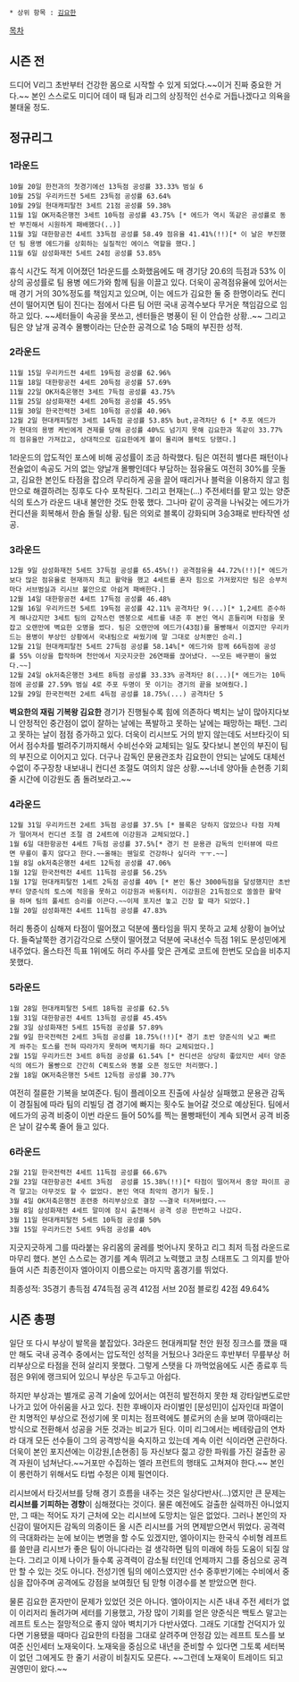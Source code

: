  

 * 상위 항목 : [[김요한]]

[[목차]]

== 시즌 전 ==

드디어 V리그 초반부터 건강한 몸으로 시작할 수 있게 되었다.~~이거 진짜 중요한 거다.~~ 
본인 스스로도 미디어 데이 때 팀과 리그의 상징적인 선수로 거듭나겠다고 의욕을 불태울 정도.

== 정규리그 ==

=== 1라운드 ===

 10월 20일 한전과의 첫경기에선 13득점 공성률 33.33% 범실 6
 10월 25일 우리카드전 5세트 23득점 공성률 63.64% 
 10월 29일 현대캐피탈전 3세트 21점 공성률 59.38%
 11월 1일 OK저축은행전 3세트 10득점 공성률 43.75% [* 에드가 역시 똑같은 공성률로 동반 부진해서 시원하게 패배했다(..)]
 11월 3일 대한항공전 4세트 33득점 공성률 58.49 점유율 41.41%(!!)[* 이 날은 부진했던 팀 용병 에드가를 상회하는 실질적인 에이스 역할을 했다.] 
 11월 6일 삼성화재전 5세트 24점 공성률 53.85%


휴식 시간도 적게 이어졌던 1라운드를 소화했음에도 매 경기당 20.6의 득점과 53% 이상의 공성률로 팀 용병 에드가와 함께 팀을 이끌고 있다. 더욱이 공격점유율에 있어서는 매 경기 거의 30%정도를 책임지고 있으며, 이는  에드가 김요한 둘 중 한명이라도 컨디션이 떨어지면 팀이 진다는 점에서 다른 팀 어떤 국내 공격수보다 무거운 책임감으로 임하고 있다. ~~세터들이 속공을 못쓰고, 센터들은 병풍이 된 이 안습한 상황..~~ 그리고 팀은 양 날개 공격수 몰빵이라는 단순한 공격으로 1승 5패의 부진한 성적.

=== 2라운드 ===

 11월 15일 우리카드전 4세트 19득점 공성률 62.96%
 11월 18일 대한항공전 4세트 20득점 공성률 57.69%
 11월 22일 OK저축은행전 3세트 7득점 공성률 43.75%
 11월 25일 삼성화재전 4세트 20득점 공성률 45.95%
 11월 30일 한국전력전 3세트 10득점 공성률 40.96%
 12월 2일 현대캐피탈전 3세트 14득점 공성률 53.85% but,공격차단 6 [* 주포 에드가가 현대의 용병 케빈에게 견제를 당해 공성률 40%도 넘기지 못해 김요한과 똑같이 33.77%의 점유율만 가져갔고, 상대적으로 김요한에게 볼이 몰리며 블럭도 당했다.]

1라운드의 압도적인 포스에 비해 공성률이 조금 하락했다. 팀은 여전히 별다른 패턴이나 전술없이 속공도 거의 없는 양날개 몰빵인데다 부담하는 점유율도 여전히 30%를 웃돌고, 김요한 본인도 타점을 잡으려 무리하게 공을 끌어 때리거나 블럭을 이용하지 않고 힘만으로 해결하려는 징후도 다수 포착된다. 그리고 현재는(...) 주전세터를 맡고 있는 양준식의 토스가 라운드 내내 불안한 것도 한몫 했다. 그나마 같이 공격을 나눠갖는 에드가가 컨디션을 회복해서 한숨 돌릴 상황. 팀은 의외로 블록이 강화되며 3승3패로 반타작엔 성공.

=== 3라운드 ===

 12월 9일 삼성화재전 5세트 37득점 공성률 65.45%(!) 공격점유율 44.72%(!!)[* 에드가보다 많은 점유율로 현재까지 최고 활약을 했고 4세트를 혼자 힘으로 가져왔지만 팀은 승부처마다 서브범실과 리시브 불안으로 아쉽게 패배한다.]
 12월 14일 대한항공전 4세트 17득점 공성률 46.48%
 12월 16일 우리카드전 5세트 19득점 공성률 42.11% 공격차단 9(...)[* 1,2세트 준수하게 해나갔지만 3세트 팀의 갑작스런 멘붕으로 세트를 내준 후 본인 역시 흔들리며 타점을 못잡고 오랜만에 벽요한 오명을 썼다. 팀은 오랜만에 에드가(43점)를 몰빵해서 이겼지만 우리카드는 용병이 부상인 상황에서 국내팀으로 싸웠기에 말 그대로 상처뿐인 승리.]
 12월 21일 현대캐피탈전 5세트 27득점 공성률 58.14%[* 에드가와 함께 66득점에 공성률 55% 이상을 합작하며 천안에서 지긋지긋한 26연패를 끊어냈다. ~~모든 배구팬이 울었다.~~]
 12월 24일 ok저축은행전 3세트 8득점 공성률 33.33% 공격차단 8(...)[* 에드가는 10득점에 공성률 27.59% 범실 4로 주포 두명이 못 이기는 경기의 끝을 보여줬다.]
 12월 29일 한국전력전 2세트 4득점 공성률 18.75%(...) 공격차단 5

'''벽요한의 재림''' '''기복왕 김요한''' 경기가 진행될수록 힘에 의존하다 벽치는 날이 많아지다보니 안정적인 중간점이 없이 잘하는 날에는 폭발하고 못하는 날에는 패망하는 패턴. 그리고 못하는 날이 점점 증가하고 있다. 더욱이 리시브도 거의 받지 않는데도 서브타깃이 되어서 점수차를 벌려주기까지해서 수비선수와 교체되는 일도 잦다보니 본인의 부진이 팀의 부진으로 이어지고 있다. 더구나 감독인 문용관조차 김요한이 안되는 날에도 대체선수없이 주구장창 내보내니 컨디션 조절도 여의치 않은 상황.~~너네 양아들 손현종 기회줄 시간에 이강원도 좀 돌려보라고.~~

=== 4라운드 ===

 12월 31일 우리카드전 2세트 3득점 공성률 37.5% [* 블록은 당하지 않았으나 타점 자체가 떨어져서 컨디션 조절 겸 2세트에 이강원과 교체되었다.]
 1월 6일 대한항공전 4세트 7득점 공성률 37.5%[* 경기 전 문용관 감독의 인터뷰에 따르면 무릎이 좋지 않다고 한다.~~올해는 웬일로 건강하나 싶더라 ㅜㅜ.~~]
 1월 8일 ok저축은행전 4세트 12득점 공성률 47.06%
 1월 12일 한국전력전 4세트 11득점 공성률 56.25%
 1월 17일 현대캐피탈전 1세트 2득점 공성률 40% [* 본인 통산 3000득점을 달성했지만 초반부터 양준식의 토스에 적응을 못하고 이강원과 바통터치. 이강원은 21득점으로 쏠쏠한 활약을 하며 팀의 풀세트 승리를 이끈다.~~이제 포지션 놓고 긴장 할 때가 되었다.]
 1월 20일 삼성화재전 4세트 11득점 공성률 47.83% 

허리 통증이 심해져 타점이 떨어졌고 덕분에 풀타임을 뛰지 못하고 교체 상황이 늘어났다. 들죽날쭉한 경기감각으로 스탯이 떨어졌고 덕분에 국내선수 득점 1위도 문성민에게 내주었다. 올스타전 득표 1위에도 허리 주사를 맞은 관계로 코트에 한번도 모습을 비추지 못했다.

=== 5라운드 ===

 1월 28일 현대캐피탈전 5세트 18득점 공성률 62.5%
 1월 31일 대한항공전 4세트 13득점 공성률 45.45%
 2월 3일 삼성화재전 5세트 15득점 공성률 57.89%
 2월 9일 한국전력전 2세트 3득점 공성률 18.75%(!!)[* 경기 초반 양준식의 낮고 빠르게 쏴주는 토스를 전혀 따라가지 못하며 벽치기를 하다 교체되었다.]
 2월 15일 우리카드전 3세트 8득점 공성률 61.54% [* 컨디션은 상당히 좋았지만 세터 양준식의 에드가 몰빵으로 간간히 C퀵토스와 똥볼 오픈 정도만 처리했다.]
 2월 18일 OK저축은행전 5세트 12득점 공성률 30.77%

여전히 절륜한 기복을 보여준다. 팀이 플레이오프 진출에 사실상 실패했고 문용관 감독이 경질됨에 따라 팀의 리빌딩 겸 경기에 빠지는 횟수도 늘어갈 것으로 예상된다. 팀에서 에드가의 공격 비중이 이번 라운드 들어 50%를 찍는 몰빵패턴이 계속
되면서 공격 비중은 날이 갈수록 줄어 들고 있다.

=== 6라운드 ===

 2월 21일 한국전력전 4세트 11득점 공성률 66.67%
 2월 23일 대한항공전 4세트 3득점  공성률 15.38%(!!)[* 타점이 떨어져서 중앙 파이프 공격 말고는 아무것도 할 수 없었다. 본인 역대 최악의 경기가 될듯.]
 3월 4일 OK저축은행전 훈련중 허리부상으로 결장 ~~결국 터져버렸다.~~
 3월 8일 삼성화재전 4세트 말미에 잠시 출전해서 공격 성공 한번하고 나갔다. 
 3월 11일 현대캐피탈전 5세트 10득점 공성률 50%
 3월 15일 우리카드전 5세트 9득점 공성률 40%

지긋지긋하게 그를 따라붙는 유리몸의 굴레를 벗어나지 못하고 리그 최저 득점 라운드로 마무리 했다. 본인 스스로는 경기를 계속 뛰려고 노력했고 코칭 스태프도 그 의지를 받아들여 시즌 최종전이자 엘아이지 이름으로는 마지막 홈경기를 뛰었다.


최종성적: 35경기 총득점 474득점 공격 412점 서브 20점 블로킹 42점 49.64%

== 시즌 총평 ==

일단 또 다시 부상이 발목을 붙잡았다. 3라운드 현대캐피탈 천안 원정 징크스를 깼을 때만 해도 국내 공격수 중에서는 압도적인 성적을 거뒀으나  3라운드 후반부터 무릎부상  허리부상으로 타점을 전혀 살리지 못했다. 그렇게 스탯을 다 까먹었음에도 시즌 종료후 득점은 9위에 랭크되어 있으니 부상은 두고두고 아쉽다.

하지만 부상과는 별개로 공격 기술에 있어서는 여전히 발전하지 못한 채 강타일변도로만 나가고 있어 아쉬움을 사고 있다. 친한 후배이자 라이벌인 [문성민]이 십자인대 파열이란 치명적인 부상으로 전성기에 못 미치는 점프력에도 블로커의 손을 보며 깎아때리는 방식으로 전환해서 성공을 거둔 것과는 비교가 된다. 이미 리그에서는 베테랑급의 연차라 대개 모든 선수들이 그의 공격방식을 숙지하고 있는데 계속 이런 식이라면 곤란하다. 더욱이  본인 포지션에는 이강원,[손현종] 등 자신보다 젊고 강한 파워를 가진 걸출한 공격 자원이 넘쳐난다.~~거포만 수집하는 엘라 프런트의 행태도 고쳐져야 한다.~~ 본인이 롱런하기 위해서도 타법 수정은 이제 필연이다.

리시브에서 타깃서브를 당해 경기 흐름을 내주는 것은 일상다반사(...)였지만  큰 문제는 ''' 리시브를 기피하는 경향'''이 심해졌다는 것이다. 물론 예전에도 걸출한 실력까진 아니었지만, 그 때는 적어도 자기 근처에 오는 리시브에 도망치는 일은 없었다. 그러나 본인의 자신감이 떨어지든 감독의 의중이든 올 시즌 리시브를 거의 면제받으면서 뛰었다. 공격력의 극대화라는 눈에 보이는 변명을 할 수도 있겠지만, 엘아이지는 한국식 수비형 레프트를 쓸만큼 리시브가 좋은 팀이 아니다라는 걸 생각하면 팀의 미래에 하등 도움이 되질 않는다. 그리고 이제 나이가 들수록 공격력이 감소될 터인데 언제까지 그를 중심으로 공격만 할 수 있는 것도 아니다. 전성기엔 팀의 에이스였지만 선수 중후반기에는 수비에서 중심을 잡아주며 공격에도 강점을 보여줬던 팀 맏형 이경수를 본 받았으면 한다.

물론 김요한 혼자만이 문제가 있었던 것은 아니다. 엘아이지는 시즌 내내 주전 세터가 없이 이리저리 돌려가며 세터를 기용했고, 가장 많이 기회를 얻은 양준식은 백토스 말고는 레프트 토스는 절망적으로  좋지 않아 벽치기가 다반사였다. 그래도 기대할 건덕지가 있다면 기용됐을 때마다 김요한의 타점을 그대로 살려주며 안정감 있는 레프트 토스를 보여준 신인세터 노재욱이다. 노재욱을 중심으로 내년을 준비할 수 있다면 그토록 세터복이 없던 그에게도 한 줄기 서광이 비칠지도 모른다. ~~그런데 노재욱이 트레이드 되고 권영민이 왔다.~~

